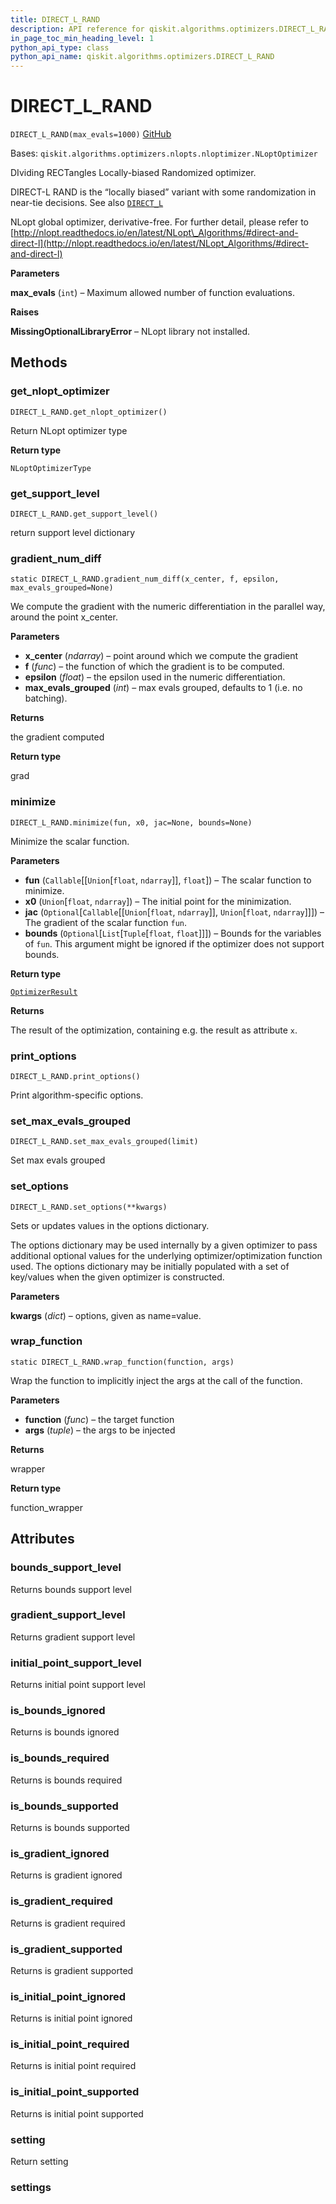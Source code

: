 ```yaml
---
title: DIRECT_L_RAND
description: API reference for qiskit.algorithms.optimizers.DIRECT_L_RAND
in_page_toc_min_heading_level: 1
python_api_type: class
python_api_name: qiskit.algorithms.optimizers.DIRECT_L_RAND
---
```


# DIRECT\_L\_RAND

<span id="qiskit.algorithms.optimizers.DIRECT_L_RAND" />

`DIRECT_L_RAND(max_evals=1000)` [GitHub](https://github.com/qiskit/qiskit/tree/stable/0.23/qiskit/algorithms/optimizers/nlopts/direct_l_rand.py "view source code")

Bases: `qiskit.algorithms.optimizers.nlopts.nloptimizer.NLoptOptimizer`

DIviding RECTangles Locally-biased Randomized optimizer.

DIRECT-L RAND is the “locally biased” variant with some randomization in near-tie decisions. See also [`DIRECT_L`](qiskit.algorithms.optimizers.DIRECT_L "qiskit.algorithms.optimizers.DIRECT_L")

NLopt global optimizer, derivative-free. For further detail, please refer to [http://nlopt.readthedocs.io/en/latest/NLopt\_Algorithms/#direct-and-direct-l](http://nlopt.readthedocs.io/en/latest/NLopt_Algorithms/#direct-and-direct-l)

**Parameters**

**max\_evals** (`int`) – Maximum allowed number of function evaluations.

**Raises**

**MissingOptionalLibraryError** – NLopt library not installed.

## Methods

### get\_nlopt\_optimizer

<span id="qiskit.algorithms.optimizers.DIRECT_L_RAND.get_nlopt_optimizer" />

`DIRECT_L_RAND.get_nlopt_optimizer()`

Return NLopt optimizer type

**Return type**

`NLoptOptimizerType`

### get\_support\_level

<span id="qiskit.algorithms.optimizers.DIRECT_L_RAND.get_support_level" />

`DIRECT_L_RAND.get_support_level()`

return support level dictionary

### gradient\_num\_diff

<span id="qiskit.algorithms.optimizers.DIRECT_L_RAND.gradient_num_diff" />

`static DIRECT_L_RAND.gradient_num_diff(x_center, f, epsilon, max_evals_grouped=None)`

We compute the gradient with the numeric differentiation in the parallel way, around the point x\_center.

**Parameters**

*   **x\_center** (*ndarray*) – point around which we compute the gradient
*   **f** (*func*) – the function of which the gradient is to be computed.
*   **epsilon** (*float*) – the epsilon used in the numeric differentiation.
*   **max\_evals\_grouped** (*int*) – max evals grouped, defaults to 1 (i.e. no batching).

**Returns**

the gradient computed

**Return type**

grad

### minimize

<span id="qiskit.algorithms.optimizers.DIRECT_L_RAND.minimize" />

`DIRECT_L_RAND.minimize(fun, x0, jac=None, bounds=None)`

Minimize the scalar function.

**Parameters**

*   **fun** (`Callable`\[\[`Union`\[`float`, `ndarray`]], `float`]) – The scalar function to minimize.
*   **x0** (`Union`\[`float`, `ndarray`]) – The initial point for the minimization.
*   **jac** (`Optional`\[`Callable`\[\[`Union`\[`float`, `ndarray`]], `Union`\[`float`, `ndarray`]]]) – The gradient of the scalar function `fun`.
*   **bounds** (`Optional`\[`List`\[`Tuple`\[`float`, `float`]]]) – Bounds for the variables of `fun`. This argument might be ignored if the optimizer does not support bounds.

**Return type**

[`OptimizerResult`](qiskit.algorithms.optimizers.OptimizerResult "qiskit.algorithms.optimizers.optimizer.OptimizerResult")

**Returns**

The result of the optimization, containing e.g. the result as attribute `x`.

### print\_options

<span id="qiskit.algorithms.optimizers.DIRECT_L_RAND.print_options" />

`DIRECT_L_RAND.print_options()`

Print algorithm-specific options.

### set\_max\_evals\_grouped

<span id="qiskit.algorithms.optimizers.DIRECT_L_RAND.set_max_evals_grouped" />

`DIRECT_L_RAND.set_max_evals_grouped(limit)`

Set max evals grouped

### set\_options

<span id="qiskit.algorithms.optimizers.DIRECT_L_RAND.set_options" />

`DIRECT_L_RAND.set_options(**kwargs)`

Sets or updates values in the options dictionary.

The options dictionary may be used internally by a given optimizer to pass additional optional values for the underlying optimizer/optimization function used. The options dictionary may be initially populated with a set of key/values when the given optimizer is constructed.

**Parameters**

**kwargs** (*dict*) – options, given as name=value.

### wrap\_function

<span id="qiskit.algorithms.optimizers.DIRECT_L_RAND.wrap_function" />

`static DIRECT_L_RAND.wrap_function(function, args)`

Wrap the function to implicitly inject the args at the call of the function.

**Parameters**

*   **function** (*func*) – the target function
*   **args** (*tuple*) – the args to be injected

**Returns**

wrapper

**Return type**

function\_wrapper

## Attributes

<span id="qiskit.algorithms.optimizers.DIRECT_L_RAND.bounds_support_level" />

### bounds\_support\_level

Returns bounds support level

<span id="qiskit.algorithms.optimizers.DIRECT_L_RAND.gradient_support_level" />

### gradient\_support\_level

Returns gradient support level

<span id="qiskit.algorithms.optimizers.DIRECT_L_RAND.initial_point_support_level" />

### initial\_point\_support\_level

Returns initial point support level

<span id="qiskit.algorithms.optimizers.DIRECT_L_RAND.is_bounds_ignored" />

### is\_bounds\_ignored

Returns is bounds ignored

<span id="qiskit.algorithms.optimizers.DIRECT_L_RAND.is_bounds_required" />

### is\_bounds\_required

Returns is bounds required

<span id="qiskit.algorithms.optimizers.DIRECT_L_RAND.is_bounds_supported" />

### is\_bounds\_supported

Returns is bounds supported

<span id="qiskit.algorithms.optimizers.DIRECT_L_RAND.is_gradient_ignored" />

### is\_gradient\_ignored

Returns is gradient ignored

<span id="qiskit.algorithms.optimizers.DIRECT_L_RAND.is_gradient_required" />

### is\_gradient\_required

Returns is gradient required

<span id="qiskit.algorithms.optimizers.DIRECT_L_RAND.is_gradient_supported" />

### is\_gradient\_supported

Returns is gradient supported

<span id="qiskit.algorithms.optimizers.DIRECT_L_RAND.is_initial_point_ignored" />

### is\_initial\_point\_ignored

Returns is initial point ignored

<span id="qiskit.algorithms.optimizers.DIRECT_L_RAND.is_initial_point_required" />

### is\_initial\_point\_required

Returns is initial point required

<span id="qiskit.algorithms.optimizers.DIRECT_L_RAND.is_initial_point_supported" />

### is\_initial\_point\_supported

Returns is initial point supported

<span id="qiskit.algorithms.optimizers.DIRECT_L_RAND.setting" />

### setting

Return setting

<span id="qiskit.algorithms.optimizers.DIRECT_L_RAND.settings" />

### settings

